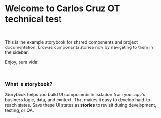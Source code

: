 
<Meta title="Components/Introduction" />


# Welcome to Carlos Cruz OT technical test

<br />

This is the example storybook for shared components and project documentation.
Browse components stories now by navigating to them in the sidebar.

Enjoy, pura vida!

<br />

### What is storybook?

Storybook helps you build UI components in isolation from your app's business logic, data, and context.
That makes it easy to develop hard-to-reach states. Save these UI states as **stories** to revisit during development, testing, or QA.